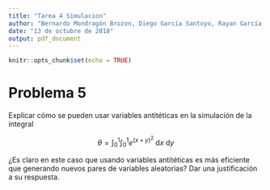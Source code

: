 ```yaml
---
title: "Tarea 4 Simulacion"
author: "Bernardo Mondragón Brozon, Diego García Santoyo, Rayan García Fabian, Karen Delgado Curiel"
date: "13 de octubre de 2018"
output: pdf_document
---
```


```r
knitr::opts_chunk$set(echo = TRUE)
```

# Problema 5

Explicar cómo se pueden usar variables antitéticas en la simulación de la integral

$$\theta=\int_0^1\int_0^1e^{(x+y)^2}\mbox{ d}x\mbox{ d}y$$

¿Es claro en este caso que usando variables antitéticas es más eficiente que generando
nuevos pares de variables aleatorias? Dar una justificación a su respuesta.

\textbf{Solución:}

\begin{flushright}
$\blacksquare$
\end{flushright}
